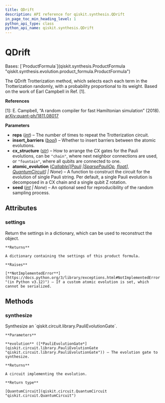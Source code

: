 ```yaml
---
title: QDrift
description: API reference for qiskit.synthesis.QDrift
in_page_toc_min_heading_level: 1
python_api_type: class
python_api_name: qiskit.synthesis.QDrift
---
```


# QDrift

<Class id="qiskit.synthesis.QDrift" isDedicatedPage={true} github="https://github.com/Qiskit/qiskit/tree/stable/1.1/qiskit/synthesis/evolution/qdrift.py#L25-L101" signature="qiskit.synthesis.QDrift(reps=1, insert_barriers=False, cx_structure='chain', atomic_evolution=None, seed=None)">
  Bases: [`ProductFormula`](qiskit.synthesis.ProductFormula "qiskit.synthesis.evolution.product_formula.ProductFormula")

  The QDrift Trotterization method, which selects each each term in the Trotterization randomly, with a probability proportional to its weight. Based on the work of Earl Campbell in Ref. \[1].

  **References**

  \[1]: E. Campbell, “A random compiler for fast Hamiltonian simulation” (2018). [arXiv:quant-ph/1811.08017](https://arxiv.org/abs/1811.08017)

  **Parameters**

  *   **reps** ([*int*](https://docs.python.org/3/library/functions.html#int "(in Python v3.12)")) – The number of times to repeat the Trotterization circuit.
  *   **insert\_barriers** ([*bool*](https://docs.python.org/3/library/functions.html#bool "(in Python v3.12)")) – Whether to insert barriers between the atomic evolutions.
  *   **cx\_structure** ([*str*](https://docs.python.org/3/library/stdtypes.html#str "(in Python v3.12)")) – How to arrange the CX gates for the Pauli evolutions, can be `"chain"`, where next neighbor connections are used, or `"fountain"`, where all qubits are connected to one.
  *   **atomic\_evolution** ([*Callable*](https://docs.python.org/3/library/typing.html#typing.Callable "(in Python v3.12)")*\[\[*[*Pauli*](qiskit.quantum_info.Pauli "qiskit.quantum_info.operators.symplectic.pauli.Pauli")  *|*[*SparsePauliOp*](qiskit.quantum_info.SparsePauliOp "qiskit.quantum_info.operators.symplectic.sparse_pauli_op.SparsePauliOp")*,* [*float*](https://docs.python.org/3/library/functions.html#float "(in Python v3.12)")*],* [*QuantumCircuit*](qiskit.circuit.QuantumCircuit "qiskit.circuit.quantumcircuit.QuantumCircuit")*] | None*) – A function to construct the circuit for the evolution of single Pauli string. Per default, a single Pauli evolution is decomposed in a CX chain and a single qubit Z rotation.
  *   **seed** ([*int*](https://docs.python.org/3/library/functions.html#int "(in Python v3.12)") *| None*) – An optional seed for reproducibility of the random sampling process.

  ## Attributes

  ### settings

  <Attribute id="qiskit.synthesis.QDrift.settings">
    Return the settings in a dictionary, which can be used to reconstruct the object.

    **Returns**

    A dictionary containing the settings of this product formula.

    **Raises**

    [**NotImplementedError**](https://docs.python.org/3/library/exceptions.html#NotImplementedError "(in Python v3.12)") – If a custom atomic evolution is set, which cannot be serialized.
  </Attribute>

  ## Methods

  ### synthesize

  <Function id="qiskit.synthesis.QDrift.synthesize" github="https://github.com/Qiskit/qiskit/tree/stable/1.1/qiskit/synthesis/evolution/qdrift.py#L61-L101" signature="synthesize(evolution)">
    Synthesize an `qiskit.circuit.library.PauliEvolutionGate`.

    **Parameters**

    **evolution** ([*PauliEvolutionGate*](qiskit.circuit.library.PauliEvolutionGate "qiskit.circuit.library.PauliEvolutionGate")) – The evolution gate to synthesize.

    **Returns**

    A circuit implementing the evolution.

    **Return type**

    [QuantumCircuit](qiskit.circuit.QuantumCircuit "qiskit.circuit.QuantumCircuit")
  </Function>
</Class>

